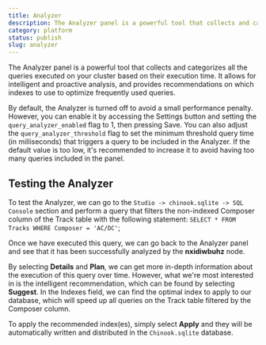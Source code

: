 ```yaml
---
title: Analyzer
description: The Analyzer panel is a powerful tool that collects and categorizes all the queries executed on your cluster based on their execution time.
category: platform
status: publish
slug: analyzer
---
```



The Analyzer panel is a powerful tool that collects and categorizes all the queries executed on your cluster based on their execution time. It allows for intelligent and proactive analysis, and provides recommendations on which indexes to use to optimize frequently used queries.

<VideoPlayer src={enableAnalyzer} />

By default, the Analyzer is turned off to avoid a small performance penalty. However, you can enable it by accessing the Settings button and setting the `query_analyzer_enabled` flag to 1, then pressing Save. You can also adjust the `query_analyzer_threshold` flag to set the minimum threshold query time (in milliseconds) that triggers a query to be included in the Analyzer. If the default value is too low, it's recommended to increase it to avoid having too many queries included in the panel.



## Testing the Analyzer
<VideoPlayer src={applyAnalyzer} />

To test the Analyzer, we can go to the `Studio -> chinook.sqlite -> SQL Console` section and perform a query that filters the non-indexed Composer column of the Track table with the following statement: `SELECT * FROM Tracks WHERE Composer = 'AC/DC'`;


Once we have executed this query, we can go back to the Analyzer panel and see that it has been successfully analyzed by the **nxidiwbuhz** node. 


By selecting **Details** and **Plan**, we can get more in-depth information about the execution of this query over time. However, what we're most interested in is the intelligent recommendation, which can be found by selecting **Suggest**. In the Indexes field, we can find the optimal index to apply to our database, which will speed up all queries on the Track table filtered by the Composer column.


To apply the recommended index(es), simply select **Apply** and they will be automatically written and distributed in the `Chinook.sqlite` database.
